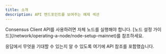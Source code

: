 ```yaml
---
title: 소개
description: API 엔드포인트를 보여주는 예제 섹션
---
```


<Warning>
  Consensus Client API를 사용하려면 자체 노드를 실행해야 합니다. [노드 설정 가이드](/network/operating-a-node/node-setup-mainnet)를 참조하세요.
</Warning>

응답에서 무엇을 기대할 수 있는지 알 수 있도록 여기에 API 참조를 포함했습니다.
